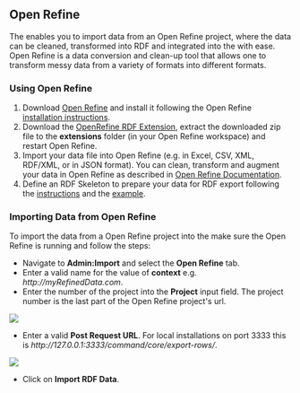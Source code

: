 == Open Refine ==
The {{PRODUCT}} enables you to import data from an Open Refine project, where the data can be cleaned, transformed into RDF and integrated into the {{PRODUCT}} with ease. Open Refine is a data conversion and clean-up tool that allows one to transform messy data from a variety of formats into different formats.

<!--  Open Refine supports export of RDF data after installing an extension like e.g. the [http://refine.deri.ie/ GRefine RDF Extension]. For more information about how to use and install Open Refine visit the [http://openrefine.org/ Open Refine project page]. 

 -->

=== Using Open Refine ===

# Download [http://openrefine.org/ Open Refine] and install it following the Open Refine [https://github.com/OpenRefine/OpenRefine/wiki/Installation-Instructions installation instructions].
# Download the [http://refine.deri.ie/ OpenRefine RDF Extension], extract the downloaded zip file to the '''extensions''' folder (in your Open Refine workspace) and restart Open Refine.
# Import your data file into Open Refine (e.g. in Excel, CSV, XML, RDF/XML, or in JSON format). You can clean, transform and augment your data in Open Refine as described in [http://openrefine.org/OpenRefine/documentation Open Refine Documentation].
# Define an RDF Skeleton to prepare your data for RDF export following the [http://refine.deri.ie/rdfExportDocs instructions] and the [http://refine.deri.ie/rdfExport example]. 

=== Importing Data from Open Refine ===

To import the data from a Open Refine project into the {{PRODUCT}} make sure the Open Refine is running and follow the steps:

* Navigate to '''Admin:Import''' and select the '''Open Refine''' tab.
* Enter a valid name for the value of '''context''' e.g. ''<nowiki>http://myRefinedData.com</nowiki>''.
* Enter the number of the project into the '''Project''' input field. The project number is the last part of the Open Refine project's url.


<img src="../images/help/googleRefine.png" />


* Enter a valid '''Post Request URL'''. For local installations on port 3333 this is ''<nowiki>http://127.0.0.1:3333/command/core/export-rows/</nowiki>''.


<img src="../images/help/importGoogleRefine.png" />


* Click on '''Import RDF Data'''.